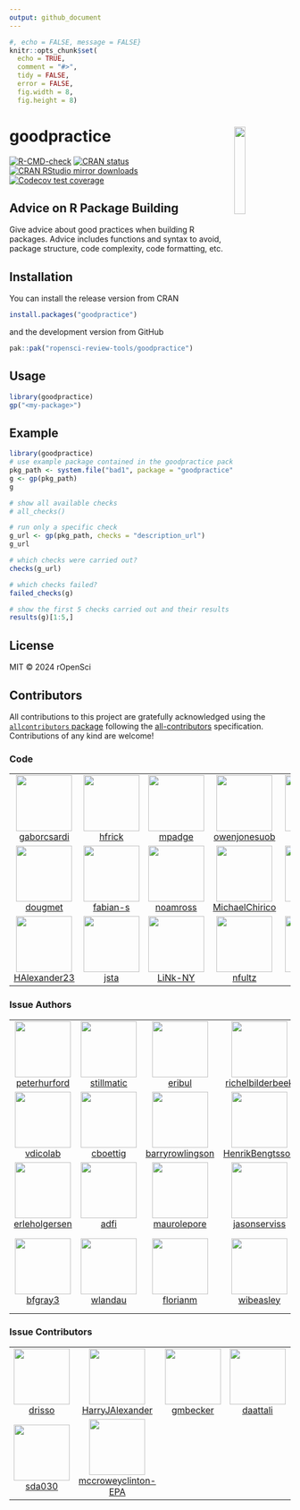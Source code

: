 ```yaml
---
output: github_document
---
```


```r
#, echo = FALSE, message = FALSE}
knitr::opts_chunk$set(
  echo = TRUE,
  comment = "#>",
  tidy = FALSE,
  error = FALSE,
  fig.width = 8,
  fig.height = 8)
```

# goodpractice <img src="man/figures/logo.png" align="right" width="20%" height="20%" />

  <!-- badges: start -->
  [![R-CMD-check](https://github.com/ropensci-review-tools/goodpractice/workflows/R-CMD-check/badge.svg)](https://github.com/ropensci-review-tools/goodpractice/actions)
  [![CRAN status](https://www.r-pkg.org/badges/version/goodpractice)](https://CRAN.R-project.org/package=goodpractice)
  [![CRAN RStudio mirror downloads](https://cranlogs.r-pkg.org/badges/goodpractice)](https://www.r-pkg.org/pkg/goodpractice)
  [![Codecov test coverage](https://codecov.io/gh/ropensci-review-tools/goodpractice/branch/main/graph/badge.svg)](https://app.codecov.io/gh/ropensci-review-tools/goodpractice?branch=main)
  <!-- badges: end -->


## Advice on R Package Building

Give advice about good practices when building R packages. Advice includes
functions and syntax to avoid, package structure, code complexity, code
formatting, etc.

## Installation

You can install the release version from CRAN

```r
install.packages("goodpractice")
```

and the development version from GitHub

```r
pak::pak("ropensci-review-tools/goodpractice")
```

## Usage

```r
library(goodpractice)
gp("<my-package>")
```

## Example

```r
library(goodpractice)
# use example package contained in the goodpractice package
pkg_path <- system.file("bad1", package = "goodpractice")
g <- gp(pkg_path)
g

# show all available checks
# all_checks()

# run only a specific check
g_url <- gp(pkg_path, checks = "description_url")
g_url

# which checks were carried out?
checks(g_url)

# which checks failed?
failed_checks(g)

# show the first 5 checks carried out and their results
results(g)[1:5,]
```

## License

MIT © 2024 rOpenSci

## Contributors


<!-- ALL-CONTRIBUTORS-LIST:START - Do not remove or modify this section -->
<!-- prettier-ignore-start -->
<!-- markdownlint-disable -->

All contributions to this project are gratefully acknowledged using the [`allcontributors` package](https://github.com/ropensci/allcontributors) following the [all-contributors](https://allcontributors.org) specification. Contributions of any kind are welcome!

### Code

<table>

<tr>
<td align="center">
<a href="https://github.com/gaborcsardi">
<img src="https://avatars.githubusercontent.com/u/660288?v=4" width="100px;" alt=""/>
</a><br>
<a href="https://github.com/ropensci-review-tools/goodpractice/commits?author=gaborcsardi">gaborcsardi</a>
</td>
<td align="center">
<a href="https://github.com/hfrick">
<img src="https://avatars.githubusercontent.com/u/12950918?v=4" width="100px;" alt=""/>
</a><br>
<a href="https://github.com/ropensci-review-tools/goodpractice/commits?author=hfrick">hfrick</a>
</td>
<td align="center">
<a href="https://github.com/mpadge">
<img src="https://avatars.githubusercontent.com/u/6697851?v=4" width="100px;" alt=""/>
</a><br>
<a href="https://github.com/ropensci-review-tools/goodpractice/commits?author=mpadge">mpadge</a>
</td>
<td align="center">
<a href="https://github.com/owenjonesuob">
<img src="https://avatars.githubusercontent.com/u/21007837?v=4" width="100px;" alt=""/>
</a><br>
<a href="https://github.com/ropensci-review-tools/goodpractice/commits?author=owenjonesuob">owenjonesuob</a>
</td>
<td align="center">
<a href="https://github.com/ddbortoli">
<img src="https://avatars.githubusercontent.com/u/25244497?v=4" width="100px;" alt=""/>
</a><br>
<a href="https://github.com/ropensci-review-tools/goodpractice/commits?author=ddbortoli">ddbortoli</a>
</td>
<td align="center">
<a href="https://github.com/KarinaMarks">
<img src="https://avatars.githubusercontent.com/u/20110563?v=4" width="100px;" alt=""/>
</a><br>
<a href="https://github.com/ropensci-review-tools/goodpractice/commits?author=KarinaMarks">KarinaMarks</a>
</td>
<td align="center">
<a href="https://github.com/olivroy">
<img src="https://avatars.githubusercontent.com/u/52606734?v=4" width="100px;" alt=""/>
</a><br>
<a href="https://github.com/ropensci-review-tools/goodpractice/commits?author=olivroy">olivroy</a>
</td>
</tr>


<tr>
<td align="center">
<a href="https://github.com/dougmet">
<img src="https://avatars.githubusercontent.com/u/5878305?v=4" width="100px;" alt=""/>
</a><br>
<a href="https://github.com/ropensci-review-tools/goodpractice/commits?author=dougmet">dougmet</a>
</td>
<td align="center">
<a href="https://github.com/fabian-s">
<img src="https://avatars.githubusercontent.com/u/998541?v=4" width="100px;" alt=""/>
</a><br>
<a href="https://github.com/ropensci-review-tools/goodpractice/commits?author=fabian-s">fabian-s</a>
</td>
<td align="center">
<a href="https://github.com/noamross">
<img src="https://avatars.githubusercontent.com/u/571752?v=4" width="100px;" alt=""/>
</a><br>
<a href="https://github.com/ropensci-review-tools/goodpractice/commits?author=noamross">noamross</a>
</td>
<td align="center">
<a href="https://github.com/MichaelChirico">
<img src="https://avatars.githubusercontent.com/u/7606389?v=4" width="100px;" alt=""/>
</a><br>
<a href="https://github.com/ropensci-review-tools/goodpractice/commits?author=MichaelChirico">MichaelChirico</a>
</td>
<td align="center">
<a href="https://github.com/fkohrt">
<img src="https://avatars.githubusercontent.com/u/12914806?v=4" width="100px;" alt=""/>
</a><br>
<a href="https://github.com/ropensci-review-tools/goodpractice/commits?author=fkohrt">fkohrt</a>
</td>
<td align="center">
<a href="https://github.com/anasimmons">
<img src="https://avatars.githubusercontent.com/u/95026699?v=4" width="100px;" alt=""/>
</a><br>
<a href="https://github.com/ropensci-review-tools/goodpractice/commits?author=anasimmons">anasimmons</a>
</td>
<td align="center">
<a href="https://github.com/andrewl776">
<img src="https://avatars.githubusercontent.com/u/64008720?v=4" width="100px;" alt=""/>
</a><br>
<a href="https://github.com/ropensci-review-tools/goodpractice/commits?author=andrewl776">andrewl776</a>
</td>
</tr>


<tr>
<td align="center">
<a href="https://github.com/HAlexander23">
<img src="https://avatars.githubusercontent.com/u/70958859?v=4" width="100px;" alt=""/>
</a><br>
<a href="https://github.com/ropensci-review-tools/goodpractice/commits?author=HAlexander23">HAlexander23</a>
</td>
<td align="center">
<a href="https://github.com/jsta">
<img src="https://avatars.githubusercontent.com/u/7844578?v=4" width="100px;" alt=""/>
</a><br>
<a href="https://github.com/ropensci-review-tools/goodpractice/commits?author=jsta">jsta</a>
</td>
<td align="center">
<a href="https://github.com/LiNk-NY">
<img src="https://avatars.githubusercontent.com/u/4392950?v=4" width="100px;" alt=""/>
</a><br>
<a href="https://github.com/ropensci-review-tools/goodpractice/commits?author=LiNk-NY">LiNk-NY</a>
</td>
<td align="center">
<a href="https://github.com/nfultz">
<img src="https://avatars.githubusercontent.com/u/418638?v=4" width="100px;" alt=""/>
</a><br>
<a href="https://github.com/ropensci-review-tools/goodpractice/commits?author=nfultz">nfultz</a>
</td>
<td align="center">
<a href="https://github.com/russHyde">
<img src="https://avatars.githubusercontent.com/u/7734886?v=4" width="100px;" alt=""/>
</a><br>
<a href="https://github.com/ropensci-review-tools/goodpractice/commits?author=russHyde">russHyde</a>
</td>
<td align="center">
<a href="https://github.com/marberts">
<img src="https://avatars.githubusercontent.com/u/62676717?v=4" width="100px;" alt=""/>
</a><br>
<a href="https://github.com/ropensci-review-tools/goodpractice/commits?author=marberts">marberts</a>
</td>
</tr>

</table>


### Issue Authors

<table>

<tr>
<td align="center">
<a href="https://github.com/peterhurford">
<img src="https://avatars.githubusercontent.com/u/5100840?v=4" width="100px;" alt=""/>
</a><br>
<a href="https://github.com/ropensci-review-tools/goodpractice/issues?q=is%3Aissue+author%3Apeterhurford">peterhurford</a>
</td>
<td align="center">
<a href="https://github.com/stillmatic">
<img src="https://avatars.githubusercontent.com/u/4743676?u=ac3fc940694e8fea8013e09465b70ba9980e1482&v=4" width="100px;" alt=""/>
</a><br>
<a href="https://github.com/ropensci-review-tools/goodpractice/issues?q=is%3Aissue+author%3Astillmatic">stillmatic</a>
</td>
<td align="center">
<a href="https://github.com/eribul">
<img src="https://avatars.githubusercontent.com/u/7790927?u=b673c206f8bd2cc32217318673b347b5ae09cf9d&v=4" width="100px;" alt=""/>
</a><br>
<a href="https://github.com/ropensci-review-tools/goodpractice/issues?q=is%3Aissue+author%3Aeribul">eribul</a>
</td>
<td align="center">
<a href="https://github.com/richelbilderbeek">
<img src="https://avatars.githubusercontent.com/u/2098230?u=eb0321e52ef07f95057edef9a69350878b4e7a0d&v=4" width="100px;" alt=""/>
</a><br>
<a href="https://github.com/ropensci-review-tools/goodpractice/issues?q=is%3Aissue+author%3Arichelbilderbeek">richelbilderbeek</a>
</td>
<td align="center">
<a href="https://github.com/nathaneastwood">
<img src="https://avatars.githubusercontent.com/u/9799530?u=59f2fcbe9ba5ec17471672f351e10014fbd92068&v=4" width="100px;" alt=""/>
</a><br>
<a href="https://github.com/ropensci-review-tools/goodpractice/issues?q=is%3Aissue+author%3Anathaneastwood">nathaneastwood</a>
</td>
<td align="center">
<a href="https://github.com/daroczig">
<img src="https://avatars.githubusercontent.com/u/495736?u=0b78c574d39075f2b7e0b8c059cf3be834241a95&v=4" width="100px;" alt=""/>
</a><br>
<a href="https://github.com/ropensci-review-tools/goodpractice/issues?q=is%3Aissue+author%3Adaroczig">daroczig</a>
</td>
<td align="center">
<a href="https://github.com/mdozmorov">
<img src="https://avatars.githubusercontent.com/u/864945?u=73720ea73dedcc007bc666956113fc22d3d3cac2&v=4" width="100px;" alt=""/>
</a><br>
<a href="https://github.com/ropensci-review-tools/goodpractice/issues?q=is%3Aissue+author%3Amdozmorov">mdozmorov</a>
</td>
</tr>


<tr>
<td align="center">
<a href="https://github.com/vdicolab">
<img src="https://avatars.githubusercontent.com/u/5879492?u=47750b7543a8a588494ef89aa7db563a3a8c6384&v=4" width="100px;" alt=""/>
</a><br>
<a href="https://github.com/ropensci-review-tools/goodpractice/issues?q=is%3Aissue+author%3Avdicolab">vdicolab</a>
</td>
<td align="center">
<a href="https://github.com/cboettig">
<img src="https://avatars.githubusercontent.com/u/222586?u=dfbe54d3b4d538dc2a8c276bb5545fdf4684752f&v=4" width="100px;" alt=""/>
</a><br>
<a href="https://github.com/ropensci-review-tools/goodpractice/issues?q=is%3Aissue+author%3Acboettig">cboettig</a>
</td>
<td align="center">
<a href="https://github.com/barryrowlingson">
<img src="https://avatars.githubusercontent.com/u/888980?v=4" width="100px;" alt=""/>
</a><br>
<a href="https://github.com/ropensci-review-tools/goodpractice/issues?q=is%3Aissue+author%3Abarryrowlingson">barryrowlingson</a>
</td>
<td align="center">
<a href="https://github.com/HenrikBengtsson">
<img src="https://avatars.githubusercontent.com/u/1616850?u=3db13be6479d854fd363b262ae8d379dbd982f91&v=4" width="100px;" alt=""/>
</a><br>
<a href="https://github.com/ropensci-review-tools/goodpractice/issues?q=is%3Aissue+author%3AHenrikBengtsson">HenrikBengtsson</a>
</td>
<td align="center">
<a href="https://github.com/kbenoit">
<img src="https://avatars.githubusercontent.com/u/2182246?u=7b5ff3ddf6c621c156bad611654bbeca6cbe128c&v=4" width="100px;" alt=""/>
</a><br>
<a href="https://github.com/ropensci-review-tools/goodpractice/issues?q=is%3Aissue+author%3Akbenoit">kbenoit</a>
</td>
<td align="center">
<a href="https://github.com/njtierney">
<img src="https://avatars.githubusercontent.com/u/6488485?u=3eacd57f61342d1c3cecd5c8ac741b1c4897e1de&v=4" width="100px;" alt=""/>
</a><br>
<a href="https://github.com/ropensci-review-tools/goodpractice/issues?q=is%3Aissue+author%3Anjtierney">njtierney</a>
</td>
<td align="center">
<a href="https://github.com/maelle">
<img src="https://avatars.githubusercontent.com/u/8360597?u=824f03caa87c92420352e3dd9a05470320a67412&v=4" width="100px;" alt=""/>
</a><br>
<a href="https://github.com/ropensci-review-tools/goodpractice/issues?q=is%3Aissue+author%3Amaelle">maelle</a>
</td>
</tr>


<tr>
<td align="center">
<a href="https://github.com/erleholgersen">
<img src="https://avatars.githubusercontent.com/u/5060086?u=4ab0621f32b784ff78ed98ba2c6c763601db1aa0&v=4" width="100px;" alt=""/>
</a><br>
<a href="https://github.com/ropensci-review-tools/goodpractice/issues?q=is%3Aissue+author%3Aerleholgersen">erleholgersen</a>
</td>
<td align="center">
<a href="https://github.com/adfi">
<img src="https://avatars.githubusercontent.com/u/1760262?u=9d618125bc4ade9569e7122611735eb3673c6b2c&v=4" width="100px;" alt=""/>
</a><br>
<a href="https://github.com/ropensci-review-tools/goodpractice/issues?q=is%3Aissue+author%3Aadfi">adfi</a>
</td>
<td align="center">
<a href="https://github.com/maurolepore">
<img src="https://avatars.githubusercontent.com/u/5856545?u=640bf30b4798fd06becb5a22d56f38d63cab78d2&v=4" width="100px;" alt=""/>
</a><br>
<a href="https://github.com/ropensci-review-tools/goodpractice/issues?q=is%3Aissue+author%3Amaurolepore">maurolepore</a>
</td>
<td align="center">
<a href="https://github.com/jasonserviss">
<img src="https://avatars.githubusercontent.com/u/11668021?u=f4e519e3edf5f12658b0e440403afd29b0ac39bf&v=4" width="100px;" alt=""/>
</a><br>
<a href="https://github.com/ropensci-review-tools/goodpractice/issues?q=is%3Aissue+author%3Ajasonserviss">jasonserviss</a>
</td>
<td align="center">
<a href="https://github.com/jackwasey">
<img src="https://avatars.githubusercontent.com/u/7832270?u=5d02a5e29f6fc02f17ad8277f8b6caa33bd143ad&v=4" width="100px;" alt=""/>
</a><br>
<a href="https://github.com/ropensci-review-tools/goodpractice/issues?q=is%3Aissue+author%3Ajackwasey">jackwasey</a>
</td>
<td align="center">
<a href="https://github.com/dragosmg">
<img src="https://avatars.githubusercontent.com/u/13176361?u=971be341a6706a4dc6e6e68458dc3eddee5efbac&v=4" width="100px;" alt=""/>
</a><br>
<a href="https://github.com/ropensci-review-tools/goodpractice/issues?q=is%3Aissue+author%3Adragosmg">dragosmg</a>
</td>
<td align="center">
<a href="https://github.com/Bisaloo">
<img src="https://avatars.githubusercontent.com/u/10783929?u=38e3754466eaa200e20f0609709467b6331cdfbe&v=4" width="100px;" alt=""/>
</a><br>
<a href="https://github.com/ropensci-review-tools/goodpractice/issues?q=is%3Aissue+author%3ABisaloo">Bisaloo</a>
</td>
</tr>


<tr>
<td align="center">
<a href="https://github.com/bfgray3">
<img src="https://avatars.githubusercontent.com/u/20310144?u=12e6c4b62ad37dc6ff193cbaec61a7828a11b91a&v=4" width="100px;" alt=""/>
</a><br>
<a href="https://github.com/ropensci-review-tools/goodpractice/issues?q=is%3Aissue+author%3Abfgray3">bfgray3</a>
</td>
<td align="center">
<a href="https://github.com/wlandau">
<img src="https://avatars.githubusercontent.com/u/1580860?u=6ed1edc717e0853259312206ae59a3aa81fe3bbc&v=4" width="100px;" alt=""/>
</a><br>
<a href="https://github.com/ropensci-review-tools/goodpractice/issues?q=is%3Aissue+author%3Awlandau">wlandau</a>
</td>
<td align="center">
<a href="https://github.com/florianm">
<img src="https://avatars.githubusercontent.com/u/762815?u=4cc24043df2493b6395f3d6c1dbc83491ef23163&v=4" width="100px;" alt=""/>
</a><br>
<a href="https://github.com/ropensci-review-tools/goodpractice/issues?q=is%3Aissue+author%3Aflorianm">florianm</a>
</td>
<td align="center">
<a href="https://github.com/wibeasley">
<img src="https://avatars.githubusercontent.com/u/1372890?v=4" width="100px;" alt=""/>
</a><br>
<a href="https://github.com/ropensci-review-tools/goodpractice/issues?q=is%3Aissue+author%3Awibeasley">wibeasley</a>
</td>
<td align="center">
<a href="https://github.com/dpprdan">
<img src="https://avatars.githubusercontent.com/u/1423562?u=641a09e8d193d9a34951e623a97a8ab67e8bf3e4&v=4" width="100px;" alt=""/>
</a><br>
<a href="https://github.com/ropensci-review-tools/goodpractice/issues?q=is%3Aissue+author%3Adpprdan">dpprdan</a>
</td>
<td align="center">
<a href="https://github.com/kwstat">
<img src="https://avatars.githubusercontent.com/u/484260?u=31a8a31b1c2877c2abda463a8332684f69ec6341&v=4" width="100px;" alt=""/>
</a><br>
<a href="https://github.com/ropensci-review-tools/goodpractice/issues?q=is%3Aissue+author%3Akwstat">kwstat</a>
</td>
<td align="center">
<a href="https://github.com/HenningLorenzen-ext-bayer">
<img src="https://avatars.githubusercontent.com/u/89191115?u=9283c073f303b932fcfe78a3b21421c949090dc2&v=4" width="100px;" alt=""/>
</a><br>
<a href="https://github.com/ropensci-review-tools/goodpractice/issues?q=is%3Aissue+author%3AHenningLorenzen-ext-bayer">HenningLorenzen-ext-bayer</a>
</td>
</tr>

</table>


### Issue Contributors

<table>

<tr>
<td align="center">
<a href="https://github.com/drisso">
<img src="https://avatars.githubusercontent.com/u/8451432?u=0e43f4e1f1e18804efcc98ba68b05b5fadc7fc4a&v=4" width="100px;" alt=""/>
</a><br>
<a href="https://github.com/ropensci-review-tools/goodpractice/issues?q=is%3Aissue+commenter%3Adrisso">drisso</a>
</td>
<td align="center">
<a href="https://github.com/HarryJAlexander">
<img src="https://avatars.githubusercontent.com/u/96472942?v=4" width="100px;" alt=""/>
</a><br>
<a href="https://github.com/ropensci-review-tools/goodpractice/issues?q=is%3Aissue+commenter%3AHarryJAlexander">HarryJAlexander</a>
</td>
<td align="center">
<a href="https://github.com/gmbecker">
<img src="https://avatars.githubusercontent.com/u/908721?v=4" width="100px;" alt=""/>
</a><br>
<a href="https://github.com/ropensci-review-tools/goodpractice/issues?q=is%3Aissue+commenter%3Agmbecker">gmbecker</a>
</td>
<td align="center">
<a href="https://github.com/daattali">
<img src="https://avatars.githubusercontent.com/u/952340?v=4" width="100px;" alt=""/>
</a><br>
<a href="https://github.com/ropensci-review-tools/goodpractice/issues?q=is%3Aissue+commenter%3Adaattali">daattali</a>
</td>
<td align="center">
<a href="https://github.com/joelnitta">
<img src="https://avatars.githubusercontent.com/u/13459362?v=4" width="100px;" alt=""/>
</a><br>
<a href="https://github.com/ropensci-review-tools/goodpractice/issues?q=is%3Aissue+commenter%3Ajoelnitta">joelnitta</a>
</td>
<td align="center">
<a href="https://github.com/lgallindo">
<img src="https://avatars.githubusercontent.com/u/15238731?u=7987ba266f3b80d21696e95ddeb23753c0f18651&v=4" width="100px;" alt=""/>
</a><br>
<a href="https://github.com/ropensci-review-tools/goodpractice/issues?q=is%3Aissue+commenter%3Algallindo">lgallindo</a>
</td>
<td align="center">
<a href="https://github.com/annakrystalli">
<img src="https://avatars.githubusercontent.com/u/5583057?u=1e992c8f98d38a959fa064afaeb182bee6e9f666&v=4" width="100px;" alt=""/>
</a><br>
<a href="https://github.com/ropensci-review-tools/goodpractice/issues?q=is%3Aissue+commenter%3Aannakrystalli">annakrystalli</a>
</td>
</tr>


<tr>
<td align="center">
<a href="https://github.com/sda030">
<img src="https://avatars.githubusercontent.com/u/13221371?v=4" width="100px;" alt=""/>
</a><br>
<a href="https://github.com/ropensci-review-tools/goodpractice/issues?q=is%3Aissue+commenter%3Asda030">sda030</a>
</td>
<td align="center">
<a href="https://github.com/mccroweyclinton-EPA">
<img src="https://avatars.githubusercontent.com/u/37708338?u=58f68265725538054769fe2d2cd39a01bacb3161&v=4" width="100px;" alt=""/>
</a><br>
<a href="https://github.com/ropensci-review-tools/goodpractice/issues?q=is%3Aissue+commenter%3Amccroweyclinton-EPA">mccroweyclinton-EPA</a>
</td>
</tr>

</table>

<!-- markdownlint-enable -->
<!-- prettier-ignore-end -->
<!-- ALL-CONTRIBUTORS-LIST:END -->

